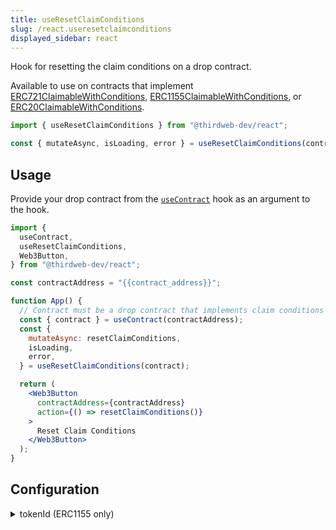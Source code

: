 ```yaml
---
title: useResetClaimConditions
slug: /react.useresetclaimconditions
displayed_sidebar: react
---
```


Hook for resetting the claim conditions on a drop contract.

Available to use on contracts that implement
[ERC721ClaimableWithConditions](/solidity/extensions/erc721claimconditions),
[ERC1155ClaimableWithConditions](/solidity/extensions/erc1155claimconditions),
or [ERC20ClaimableWithConditions](/solidity/extensions/erc20claimconditions).

```jsx
import { useResetClaimConditions } from "@thirdweb-dev/react";

const { mutateAsync, isLoading, error } = useResetClaimConditions(contract);
```

## Usage

Provide your drop contract from the [`useContract`](react/hooks/usecontract) hook as an argument to the hook.

```jsx
import {
  useContract,
  useResetClaimConditions,
  Web3Button,
} from "@thirdweb-dev/react";

const contractAddress = "{{contract_address}}";

function App() {
  // Contract must be a drop contract that implements claim conditions
  const { contract } = useContract(contractAddress);
  const {
    mutateAsync: resetClaimConditions,
    isLoading,
    error,
  } = useResetClaimConditions(contract);

  return (
    <Web3Button
      contractAddress={contractAddress}
      action={() => resetClaimConditions()}
    >
      Reset Claim Conditions
    </Web3Button>
  );
}
```

## Configuration

<details>
  <summary>tokenId (ERC1155 only)</summary>
  <div>

For ERC1155 NFTs, provide the token ID of the NFT as the second argument to the hook.

```jsx
import {
  useContract,
  useResetClaimConditions,
  Web3Button,
} from "@thirdweb-dev/react";

const contractAddress = "{{contract_address}}";
// highlight-next-line
const tokenId = "{{token_id}}";

function App() {
  // Contract must be a drop contract that implements claim conditions
  const { contract } = useContract(contractAddress);
  const {
    mutateAsync: resetClaimConditions,
    isLoading,
    error,
  } = useResetClaimConditions(
    contract,
    // highlight-next-line
    tokenId,
  );

  return (
    <Web3Button
      contractAddress={contractAddress}
      action={() => resetClaimConditions()}
    >
      Reset Claim Conditions
    </Web3Button>
  );
}
```

</div>
</details>
